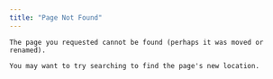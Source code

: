 ```yaml
---
title: "Page Not Found"
---
```


```         
The page you requested cannot be found (perhaps it was moved or renamed).

You may want to try searching to find the page's new location.
```
